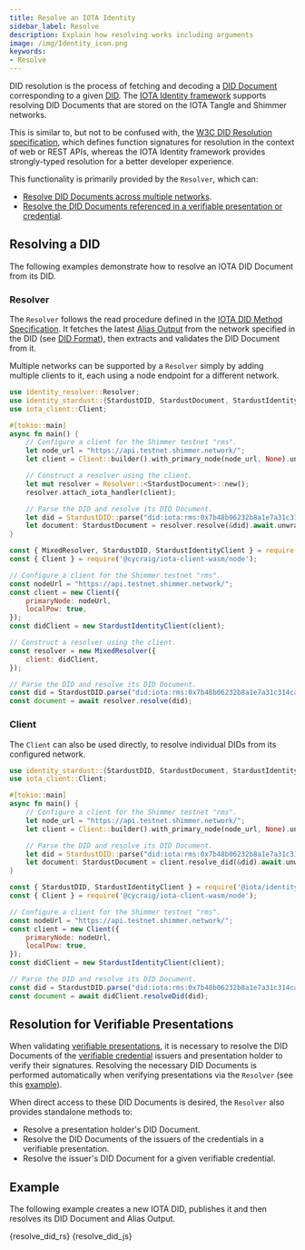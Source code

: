 ```yaml
---
title: Resolve an IOTA Identity
sidebar_label: Resolve
description: Explain how resolving works including arguments
image: /img/Identity_icon.png
keywords:
- Resolve
---
```


DID resolution is the process of fetching and decoding a [DID Document](https://www.w3.org/TR/did-core/#dfn-did-documents) corresponding to a given [DID](https://www.w3.org/TR/did-core/#dfn-decentralized-identifiers).
The [IOTA Identity framework](https://github.com/iotaledger/identity.rs) supports resolving DID Documents that are stored on the IOTA Tangle and Shimmer networks.

This is similar to, but not to be confused with, the [W3C DID Resolution specification](https://w3c-ccg.github.io/did-resolution/), which
defines function signatures for resolution in the context of web or REST APIs, whereas the IOTA Identity framework
provides strongly-typed resolution for a better developer experience.

This functionality is primarily provided by the `Resolver`, which can:
- [Resolve DID Documents across multiple networks](#resolving-a-did).
- [Resolve the DID Documents referenced in a verifiable presentation or credential](#resolution-for-verifiable-presentations).

## Resolving a DID

The following examples demonstrate how to resolve an IOTA DID Document from its DID.

### Resolver

The `Resolver` follows the read procedure defined in the [IOTA DID Method Specification](../../specs/did/iota_did_method_spec.md#read).
It fetches the latest [Alias Output](../../specs/did/iota_did_method_spec#alias-output)
from the network specified in the DID (see [DID Format](../../specs/did/iota_did_method_spec#did-format)),
then extracts and validates the DID Document from it.

Multiple networks can be supported by a `Resolver` simply by adding multiple clients to it, each using a node endpoint for a different network.

<Tabs>
<TabItem value="rust" label="Rust">

```rust
use identity_resolver::Resolver;
use identity_stardust::{StardustDID, StardustDocument, StardustIdentityClientExt};
use iota_client::Client;

#[tokio::main]
async fn main() {
    // Configure a client for the Shimmer testnet "rms".
    let node_url = "https://api.testnet.shimmer.network/";
    let client = Client::builder().with_primary_node(node_url, None).unwrap().finish().unwrap();

    // Construct a resolver using the client.
    let mut resolver = Resolver::<StardustDocument>::new();
    resolver.attach_iota_handler(client);

    // Parse the DID and resolve its DID Document.
    let did = StardustDID::parse("did:iota:rms:0x7b48b06232b8a1e7a31c314cab1ceedb84e2e9dd2b1fae79b67eaa4595f15e47").unwrap();
    let document: StardustDocument = resolver.resolve(&did).await.unwrap();
}
```

</TabItem>
<TabItem value="node" label="Node.js">

```js
const { MixedResolver, StardustDID, StardustIdentityClient } = require('@iota/identity-wasm/node');
const { Client } = require('@cycraig/iota-client-wasm/node');

// Configure a client for the Shimmer testnet "rms".
const nodeUrl = "https://api.testnet.shimmer.network/";
const client = new Client({
    primaryNode: nodeUrl,
    localPow: true,
});
const didClient = new StardustIdentityClient(client);

// Construct a resolver using the client.
const resolver = new MixedResolver({
    client: didClient,
});

// Parse the DID and resolve its DID Document.
const did = StardustDID.parse("did:iota:rms:0x7b48b06232b8a1e7a31c314cab1ceedb84e2e9dd2b1fae79b67eaa4595f15e47");
const document = await resolver.resolve(did);
```

</TabItem>
</Tabs>

### Client

The `Client` can also be used directly, to resolve individual DIDs from its configured network.

<Tabs>
<TabItem value="rust" label="Rust">

```rust
use identity_stardust::{StardustDID, StardustDocument, StardustIdentityClientExt};
use iota_client::Client;

#[tokio::main]
async fn main() {
    // Configure a client for the Shimmer testnet "rms".
    let node_url = "https://api.testnet.shimmer.network/";
    let client = Client::builder().with_primary_node(node_url, None).unwrap().finish().unwrap();

    // Parse the DID and resolve its DID Document.
    let did = StardustDID::parse("did:iota:rms:0x7b48b06232b8a1e7a31c314cab1ceedb84e2e9dd2b1fae79b67eaa4595f15e47").unwrap();
    let document: StardustDocument = client.resolve_did(&did).await.unwrap();
}
```

</TabItem>
<TabItem value="node" label="Node.js">

```js
const { StardustDID, StardustIdentityClient } = require('@iota/identity-wasm/node');
const { Client } = require('@cycraig/iota-client-wasm/node');

// Configure a client for the Shimmer testnet "rms".
const nodeUrl = "https://api.testnet.shimmer.network/";
const client = new Client({
    primaryNode: nodeUrl,
    localPow: true,
});
const didClient = new StardustIdentityClient(client);

// Parse the DID and resolve its DID Document.
const did = StardustDID.parse("did:iota:rms:0x7b48b06232b8a1e7a31c314cab1ceedb84e2e9dd2b1fae79b67eaa4595f15e47");
const document = await didClient.resolveDid(did);
```

</TabItem>
</Tabs>

## Resolution for Verifiable Presentations

When validating [verifiable presentations](../verifiable_credentials/verifiable_presentations.mdx),
it is necessary to resolve the DID Documents of the [verifiable credential](../verifiable_credentials/overview.md)
issuers and presentation holder to verify their signatures. Resolving the necessary DID Documents is performed automatically
when verifying presentations via the `Resolver` (see this [example](../verifiable_credentials/verifiable_presentations.mdx#example)).

When direct access to these DID Documents is desired, the `Resolver` also provides standalone methods to:
- Resolve a presentation holder's DID Document.
- Resolve the DID Documents of the issuers of the credentials in a verifiable presentation.
- Resolve the issuer's DID Document for a given verifiable credential.

## Example
The following example creates a new IOTA DID, publishes it and then resolves its DID Document and Alias Output.

<Tabs>
    <TabItem value="rust" label="Rust">
        <CodeBlock className="language-rust">
            {resolve_did_rs}
        </CodeBlock>
    </TabItem>
    <TabItem value="node" label="Node.js">
        <CodeBlock className="language-javascript">
            {resolve_did_js}
        </CodeBlock></TabItem>
</Tabs>
